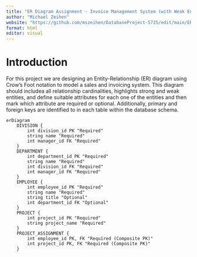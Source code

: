 ```yaml
---
title: "ER Diagram Assignment - Invoice Management System (with Weak Entity)"
author: "Michael Zeihen"
website: "https://github.com/mszeihen/DatabaseProject-5725/edit/main/ERDiagram_Assignment.qmd"
format: html
editor: visual
---
```


# Introduction

For this project we are designing an Entity-Relationship (ER) diagram using Crow’s Foot notation to model a sales and invoicing system. This diagram should includea all relationship cardinalities, highlights strong and weak entities, and define suitable attributes for each one of the entities and then mark which attribute are required or optional. Additionally, primary and foreign keys are identified to in each table within the database schema.


```mermaid
erDiagram
    DIVISION {
        int division_id PK "Required"
        string name "Required"
        int manager_id FK "Required"
    }
    DEPARTMENT {
        int department_id PK "Required"
        string name "Required"
        int division_id FK "Required"
        int manager_id FK "Required"
    }
    EMPLOYEE {
        int employee_id PK "Required"
        string name "Required"
        string title "Optional"
        int department_id FK "Optional"
    }
    PROJECT {
        int project_id PK "Required"
        string project_name "Required"
    }
    PROJECT_ASSIGNMENT {
        int employee_id PK, FK "Required (Composite PK)"
        int project_id PK, FK "Required (Composite PK)"
    }

```


